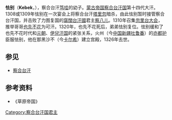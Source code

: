 '''怯别'''（'''Kebek'''，{{bd||？|1326年|catIdx=Q怯}}），察合台汗[[都哇|笃哇]]的幼子。[[蒙古帝国|蒙古帝国]][[察合台汗国|察合台汗国]]第十四代大汗。1308或1309年怯别在一次宴会上将察合台汗[[塔里忽|塔里忽]]暗杀，由此怯别暂时接管察合台汗国，并击败了力图复国的[[窩闊台汗國|窩闊台汗國]]君主[[察八儿|察八儿]]。1310年召集[[忽里勒台|忽里台大会]]，推举哥哥[[也先不花|也先不花]]为可汗。1320年，也先不花死后，弟弟怯别复位。怯别缓和了也先不花时代和[[元朝|元朝]]、[[伊兒汗国|伊兒汗国]]的紧张关系，火州（今[[中国|中国]][[新疆|新疆]][[吐鲁番|吐鲁番]]）的[[亦都护|亦都护]]臣服怯别，他在那黑沙不（今[[卡尔希|卡尔希]]）建立宫殿，1326年去世。

==参见==
*[[察合台汗|察合台汗]]
{{start box}}
{{s-before|[[塔里忽|塔里忽]]}}
{{s-title|[[察合台汗国|察合台汗国君主]]|1309年—1310年}}
{{s-after|[[也先不花|也先不花]]}}
{{s-before|[[也先不花|也先不花]]}}
{{s-title|[[察合台汗国|察合台汗国君主]]|1320年—1326年}}
{{s-after|[[燕只吉台|燕只吉台]]}}
{{end box}}

==参考资料==
*《草原帝国》

[[Category:察合台汗国君主|Category:察合台汗国君主]]